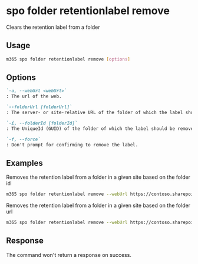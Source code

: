 
# spo folder retentionlabel remove

Clears the retention label from a folder

## Usage

```sh
m365 spo folder retentionlabel remove [options]
```

## Options

```md definition-list
`-u, --webUrl <webUrl>`
: The url of the web.

`--folderUrl [folderUrl]`
: The server- or site-relative URL of the folder of which the label should be removed. Specify either `folderUrl` or `folderId` but not both.

`-i, --folderId [folderId]`
: The UniqueId (GUID) of the folder of which the label should be removed. Specify either `folderUrl` or `folderId` but not both.

`-f, --force`
: Don't prompt for confirming to remove the label.
```

<Global />

## Examples

Removes the retention label from a folder in a given site based on the folder id

```sh
m365 spo folder retentionlabel remove --webUrl https://contoso.sharepoint.com/sites/project-x --folderId 0cd891ef-afce-4e55-b836-fce03286cccf
```

Removes the retention label from a folder in a given site based on the folder url

```sh
m365 spo folder retentionlabel remove --webUrl https://contoso.sharepoint.com/sites/project-x --folderUrl /sites/project-x/Shared Documents/Folder --id 1
```

## Response

The command won't return a response on success.
